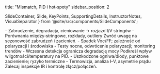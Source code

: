 title: "Mismatch, PID i hot‑spoty"
sidebar_position: 2

  SlideContainer, 
  Slide, 
  KeyPoints, 
  SupportingDetails, 
  InstructorNotes,
  VisualSeparator 
} from '@site/src/components/SlideComponents';

<SlideContainer>

<Slide title="⚠️ Mismatch" type="info">

<KeyPoints title="📋 Objawy i powody">
- Zabrudzenie, degradacja, cieniowanie → rozjazd I/V stringów
</KeyPoints>

<SupportingDetails title="🔧 Diagnostyka">
- Porównania między‑stringowe, rozkłady, outliery
</SupportingDetails>

<InstructorNotes>
Zwróć uwagę na sezonowość zabrudzeń i zacienień.
</InstructorNotes>

</Slide>

<VisualSeparator type="technical" />

<Slide title="🧪 PID" type="tip">

<KeyPoints title="📋 Objawy i testy">
- Spadek Voc/FF; zależność od polaryzacji i środowiska
- Testy nocne, odwrócenie polaryzacji; monitoring trendów
</KeyPoints>

<SupportingDetails title="🧰 Wnioski">
- Wczesna detekcja ogranicza degradację mocy
</SupportingDetails>

<InstructorNotes>
Podkreśl wpływ wilgotności/temperatury na PID.
</InstructorNotes>

</Slide>

<VisualSeparator type="success" />

<Slide title="🔥 Hot‑spoty" type="success">

<KeyPoints title="📋 Przyczyny i ryzyko">
- Uszkodzone ogniwa/diody, punktowe zacienienie; ryzyko termiczne
</KeyPoints>

<SupportingDetails title="🔍 Diagnostyka">
- Termowizja, analiza I–V, asymetrie prądu
</SupportingDetails>

<InstructorNotes>
Zalecaj inspekcje IR i kontrolę złącz/połączeń.
</InstructorNotes>

</Slide>

</SlideContainer>


